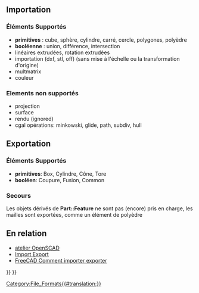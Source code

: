 <languages/>
{{TOCright}}
== Importation ==
=== Éléments Supportés ===

* '''primitives''' : cube, sphère, cylindre, carré, cercle, polygones, polyèdre
* '''booléenne''' : union, différence, intersection
* linéaires extrudées, rotation extrudées
* importation (dxf, stl, off) (sans mise à l'échelle ou la transformation d'origine)
* multmatrix
* couleur

=== Elements non supportés ===

* projection
* surface
* rendu (ignored)
* cgal opérations: minkowski, glide, path, subdiv, hull

== Exportation ==
=== Éléments Supportés ===

* '''primitives''': Box, Cylindre, Cône, Tore
* '''booléen''': Coupure, Fusion, Common

=== Secours===

Les objets dérivés de '''Part::Feature''' ne sont pas (encore) pris en charge, les mailles sont exportées, comme un élément de polyèdre

== En relation ==

* [[OpenSCAD Workbench/fr|atelier OpenSCAD]]
* [[Import Export/fr|Import Export]]
* [[FreeCAD Howto Import Export/fr|FreeCAD Comment importer exporter]]


{{Userdocnavi{{#translation:}}}}
{{OpenSCAD Tools navi{{#translation:}}}}
[[Category:File_Formats{{#translation:}}]]